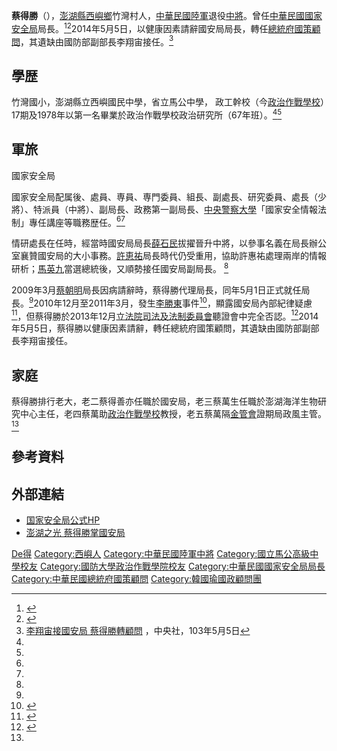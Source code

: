 {{Infobox Officeholder
| name = 蔡得勝
| image = 台灣國家安全局長 蔡得勝.jpg
| imagesize = 300px
| order = 
| office1 = {{ROC}}第14任[[中華民國國家安全局|國家安全局]]局長
| term_start1 = 2009年5月1日
| term_end1 = 2014年5月5日
| predecessor1 = (自己)
| successor1 = [[李翔宙|李翔宙]]
| office2 = {{ROC}}[[中華民國國家安全局|國家安全局]]代理局長
| term_start2 = 2009年3月11日
| term_end2 = 2009年4月30日
| predecessor2 = [[蔡朝明|蔡朝明]]
| successor2 = (自己)
| 國籍     = {{ROC}}
| birth_date = {{birth year and age|1949|2}}
| birth_place = {{ROC|臺灣省}}[[澎湖縣|澎湖縣]][[西嶼鄉|西嶼鄉]]竹灣村
| 職業     = 軍人
| allegiance = {{ROC}}
| branch = {{flagicon image|Flag of the Republic of China Army.svg}} [[中華民國陸軍|中華民國陸軍]]
| rank = {{flagicon image|ROCA Lieutenant General's Flag.svg}} 中將 
| unit =
| commands =  
| awards =
| laterwork =
}}
'''蔡得勝'''（{{bd|1949年|2月}}），[[澎湖縣|澎湖縣]][[西嶼鄉|西嶼鄉]]竹灣村人，[[中華民國陸軍|中華民國陸軍]]退役[[中將|中將]]。曾任[[中華民國國家安全局|中華民國國家安全局]]局長。<ref name="taipeipenghu_20090430">{{cite news| url =http://www.taipeipenghu.org.tw/open1/viewtopic.asp?id=169| title =（新聞）澎湖之光 蔡得勝掌國安局| author =顏博瑋| publisher =澎湖時報| date =2009年4月30日| archiveurl =https://web.archive.org/web/20131102172235/http://www.taipeipenghu.org.tw/open1/viewtopic.asp?id=169| archivedate =2013年11月2日| deadurl =yes}}</ref><ref name="nsb_gov_tw_200903">{{cite web  | url = http://www.nsb.gov.tw/index01.html  | title = 蔡得勝  | author =   | publisher = [[中華民國國家安全局|中華民國國家安全局]]  | date =   | accessdate = 2013-10-31  | archive-date = 2013-11-01  | archive-url = https://web.archive.org/web/20131101215330/http://www.nsb.gov.tw/index01.html  | dead-url = no  }}</ref>2014年5月5日，以健康因素請辭國安局局長，轉任[[總統府國策顧問|總統府國策顧問]]，其遺缺由國防部副部長李翔宙接任。<ref>[http://www.cna.com.tw/news/firstnews/201405055005-1.aspx 李翔宙接國安局 蔡得勝轉顧問] {{Wayback|url=http://www.cna.com.tw/news/firstnews/201405055005-1.aspx |date=20140505142738 }}，中央社，103年5月5日</ref>

==學歴==
竹灣國小，澎湖縣立西嶼國民中學，省立馬公中學， 政工幹校（今[[政治作戰學校|政治作戰學校]]）17期及1978年以第一名畢業於政治作戰學校政治研究所（67年班）。<ref name="taipeipenghu_20090430"/><ref name="nsb_gov_tw_200903"/>

==軍旅==
;國家安全局
國家安全局配属後、處員、専員、専門委員、組長、副處長、研究委員、處長（少將）、特派員（中將）、副局長、政務第一副局長、[[中央警察大學|中央警察大學]]「國家安全情報法制」專任講座等職務歴任。<ref name="taipeipenghu_20090430"/><ref name="nsb_gov_tw_200903"/>

情研處長在任時，經當時國安局局長[[薛石民|薛石民]]拔擢晉升中將，以參事名義在局長辦公室襄贊國安局的大小事務。[[許恵祐|許恵祐]]局長時代仍受重用，協助許惠祐處理兩岸的情報研析；[[馬英九|馬英九]]當選總統後，又順勢接任國安局副局長。 <ref name="taipeipenghu_20090430"/>

2009年3月[[蔡朝明|蔡朝明]]局長因病請辭時，蔡得勝代理局長，同年5月1日正式就任局長。<ref name="taipeipenghu_20090430"/>2010年12月至2011年3月，發生[[李勝東|李勝東]]事件<ref>{{cite news|url=https://www.businesstoday.com.tw/article/category/80392/post/201310310046/%E5%9C%8B%E5%AE%89%E5%B1%80%E5%BE%B7%E5%9C%8B%E7%AB%99%E4%B8%BB%E4%BB%BB%E9%81%AD%E5%85%B1%E8%AB%9C%E8%89%B2%E8%AA%98%E6%B4%A9%E5%AF%86%20%E5%B1%80%E9%95%B7%E8%94%A1%E5%BE%97%E5%8B%9D%E5%8C%85%E5%BA%87%E8%A6%AA%E4%BF%A1%E5%8D%87%E5%AE%98 |title=國安局德國站主任遭共諜色誘洩密 局長蔡得勝包庇親信升官 |author=謝忠良 |date=2013-10-31 |work= |newspaper=[[今周刊|今周刊]]}}</ref>，顯露國安局內部紀律疑慮<ref>{{cite news|url=https://www.storm.mg/article/21475 |title=海外旅遊要求接待 國安局罔顧特工安危 |author=謝忠良 |date=2013-11-12 |work= |newspaper=[[今周刊|今周刊]]}}</ref>，但蔡得勝於2013年12月[[立法院司法及法制委員會|立法院司法及法制委員會]]聽證會中完全否認。<ref>{{cite news |url=https://www.ettoday.net/news/20131031/289377.htm |title=四處處長李勝東遭共諜色誘？　國安局：風傳媒捏造事實 |author=政治中心 |date=2015-02-12 |work= |newspaper=[[ETtoday新聞雲|ETtoday新聞雲]] |accessdate=2019-12-01 |archive-date=2015-05-18 |archive-url=https://web.archive.org/web/20150518173113/http://www.ettoday.net/news/20131031/289377.htm |dead-url=no }}</ref>2014年5月5日，蔡得勝以健康因素請辭，轉任總統府國策顧問，其遺缺由國防部副部長李翔宙接任。

==家庭==
蔡得勝排行老大，老二蔡得善亦任職於國安局，老三蔡萬生任職於澎湖海洋生物研究中心主任，老四蔡萬助[[政治作戰學校|政治作戰學校]]教授，老五蔡萬隔[[金管會|金管會]]證期局政風主管。<ref name="taipeipenghu_20090430"/>

== 參考資料 ==
{{reflist}}

== 外部連結 ==
{{commons cat|Tsai De-sheng}}
* [http://www.nsb.gov.tw/index01.html 国家安全局公式HP] {{Wayback|url=http://www.nsb.gov.tw/index01.html |date=20131101215330 }}
* [http://www.phsea.com.tw/phseaforum/posts/list/24346.page 澎湖之光 蔡得勝掌國安局] {{Wayback|url=http://www.phsea.com.tw/phseaforum/posts/list/24346.page |date=20131101205007 }}

{{先代次代|[[中華民國國家安全局#历任局长|國家安全局局長]]|2009年－2014年5月5日 |[[蔡朝明|蔡朝明]]|[[李翔宙|李翔宙]]}}

{{DEFAULTSORT:Tsai}}
[[Category:蔡姓|De得]]
[[Category:西嶼人|Category:西嶼人]]
[[Category:中華民國陸軍中將|Category:中華民國陸軍中將]]
[[Category:國立馬公高級中學校友|Category:國立馬公高級中學校友]]
[[Category:國防大學政治作戰學院校友|Category:國防大學政治作戰學院校友]]
[[Category:中華民國國家安全局局長|Category:中華民國國家安全局局長]]
[[Category:中華民國總統府國策顧問|Category:中華民國總統府國策顧問]]
[[Category:韓國瑜國政顧問團|Category:韓國瑜國政顧問團]]